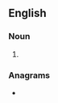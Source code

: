 ==English==

===Noun===
{{head|en|noun form}}

# {{plural of|en|rebutia}}

===Anagrams===
* {{anagrams|en|a=abeirstu|aubrites|biurates}}